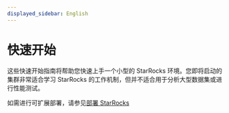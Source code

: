 ```yaml
---
displayed_sidebar: English
---
```


# 快速开始

这些快速开始指南将帮助您快速上手一个小型的 StarRocks 环境。您即将启动的集群非常适合学习 StarRocks 的工作机制，但并不适合用于分析大型数据集或进行性能测试。

如需进行可扩展部署，请参见[部署 StarRocks](../deployment/deployment_overview.md)


<DocCardList />

